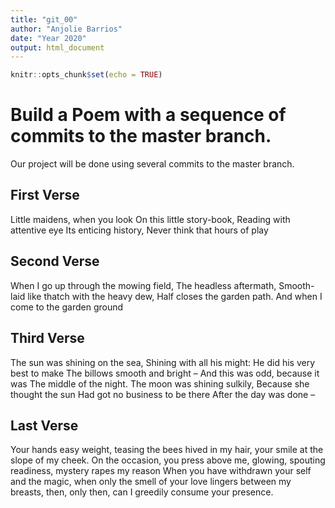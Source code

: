 ```yaml
---
title: "git_00"
author: "Anjolie Barrios"
date: "Year 2020"
output: html_document
---
```


```r
knitr::opts_chunk$set(echo = TRUE)
```
# Build a Poem with a sequence of commits to the master branch.
Our project will be done using several commits to the master branch.
<!-- Do not modify or change any text in "!--" bracketed areas such as this --- these are instructions to
you, if you change any of this the git program will notice it and compromise your git merging strategy !-->

## First Verse 
<!--Put the first five lines of a poem by Lewis Carrol in this section!-->
Little maidens, when you look
On this little story-book,
Reading with attentive eye
Its enticing history,
Never think that hours of play

## Second Verse
<!--Put the first five lines of a poem by Robert Frost here!-->
When I go up through the mowing field, The headless aftermath, Smooth-laid like thatch with the heavy dew, Half closes the garden path. And when I come to the garden ground

## Third Verse
<!--Put the first two verses of The Walrus and the Carpenter here!-->
The sun was shining on the sea, Shining with all his might: He did his very best to make The billows smooth and bright -- 
And this was odd, because it was The middle of the night. The moon was shining sulkily, Because she thought the sun Had got no business to be there After the day was done --

## Last Verse
<!--Put a short poem of your choice 8-20 lines,here!-->
Your hands easy weight, teasing the bees hived in my hair, your smile at the slope of my cheek. On the occasion, you press above me, glowing, spouting readiness, mystery rapes my reason When you have withdrawn your self and the magic, when only the smell of your love lingers between my breasts, then, only then, can I greedily consume your presence.